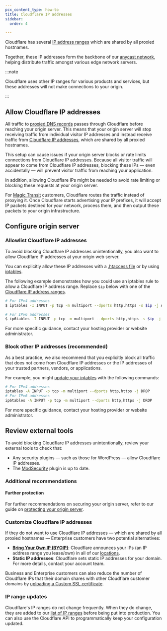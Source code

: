 ```yaml
---
pcx_content_type: how-to
title: Cloudflare IP addresses
sidebar:
  order: 4

---
```



Cloudflare has several [IP address ranges](https://www.cloudflare.com/ips/) which are shared by all proxied hostnames.

Together, these IP addresses form the backbone of our [anycast network](https://www.cloudflare.com/learning/cdn/glossary/anycast-network/), helping distribute traffic amongst various edge network servers.

:::note

Cloudflare uses other IP ranges for various products and services, but these addresses will not make connections to your origin.

:::

## Allow Cloudflare IP addresses

All traffic to [proxied DNS records](/dns/proxy-status/) passes through Cloudflare before reaching your origin server. This means that your origin server will stop receiving traffic from individual visitor IP addresses and instead receive traffic from [Cloudflare IP addresses](https://www.cloudflare.com/ips), which are shared by all proxied hostnames.

This setup can cause issues if your origin server blocks or rate limits connections from Cloudflare IP addresses. Because all visitor traffic will appear to come from Cloudflare IP addresses, blocking these IPs — even accidentally — will prevent visitor traffic from reaching your application.

In addition, allowing Cloudflare IPs might be needed to avoid <GlossaryTooltip term="rate limiting">rate limiting</GlossaryTooltip> or blocking these requests at your origin server.

For [Magic Transit](/magic-transit/) customers, Cloudflare routes the traffic instead of proxying it. Once Cloudflare starts advertising your IP prefixes, it will accept IP packets destined for your network, process them, and then output these packets to your origin infrastructure.

## Configure origin server

### Allowlist Cloudflare IP addresses

To avoid blocking Cloudflare IP addresses unintentionally, you also want to allow Cloudflare IP addresses at your origin web server.

You can explicitly allow these IP addresses with a [.htaccess file](https://httpd.apache.org/docs/trunk/mod/mod_authz_core.html#require) or by using [iptables](https://www.linode.com/docs/security/firewalls/control-network-traffic-with-iptables/#block-or-allow-traffic-by-port-number-to-create-an-iptables-firewall).

The following example demonstrates how you could use an iptables rule to allow a Cloudflare IP address range. Replace `$ip` below with one of the [Cloudflare IP address ranges](https://www.cloudflare.com/ips).

```bash
# For IPv4 addresses
$ iptables -I INPUT -p tcp -m multiport --dports http,https -s $ip -j ACCEPT

# For IPv6 addresses
$ ip6tables -I INPUT -p tcp -m multiport --dports http,https -s $ip -j ACCEPT
```

For more specific guidance, contact your hosting provider or website administrator.

### Block other IP addresses (recommended)

As a best practice, we also recommend that you explicitly block all traffic that does not come from Cloudflare IP addresses or the IP addresses of your trusted partners, vendors, or applications.

For example, you might [update your iptables](https://www.linode.com/docs/guides/control-network-traffic-with-iptables/#block-or-allow-traffic-by-port-number-to-create-an-iptables-firewall) with the following commands:

```sh
# For IPv4 addresses
iptables -A INPUT -p tcp -m multiport --dports http,https -j DROP
# For IPv6 addresses
ip6tables -A INPUT -p tcp -m multiport --dports http,https -j DROP
```

For more specific guidance, contact your hosting provider or website administrator.

## Review external tools

To avoid blocking Cloudflare IP addresses unintentionally, review your external tools to check that:

* Any security plugins — such as those for WordPress — allow Cloudflare IP addresses.
* The [ModSecurity](https://github.com/SpiderLabs/ModSecurity) plugin is up to date.

### Additional recommendations

#### Further protection

For further recommendations on securing your origin server, refer to our guide on [protecting your origin server](/fundamentals/security/protect-your-origin-server/).

### Customize Cloudflare IP addresses

If they do not want to use Cloudflare IP addresses — which are shared by all proxied hostnames — Enterprise customers have two potential alternatives:

* [**Bring Your Own IP (BYOIP)**](/byoip/): Cloudflare announces your IPs (an IP address range you lease/own) in all of our [locations](https://www.cloudflare.com/network/).
* **Static IP addresses**: Cloudflare sets static IP addresses for your domain. For more details, contact your account team.

Business and Enterprise customers can also reduce the number of Cloudflare IPs that their domain shares with other Cloudflare customer domains by [uploading a Custom SSL certificate](/ssl/edge-certificates/custom-certificates/).

### IP range updates

Cloudflare's IP ranges do not change frequently. When they do change, they are added to our [list of IP ranges](https://www.cloudflare.com/en-in/ips/) before being put into production. You can also use the Cloudflare API to programmatically keep your configuration updated.
